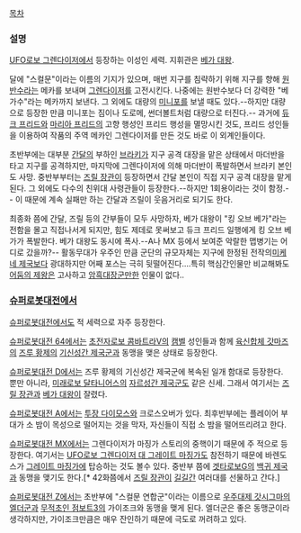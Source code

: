 [[목차]] 

=== 설명 === 
[[UFO로보 그렌다이저]]에서 등장하는 이성인 세력. 지휘관은 [[베가 대왕]]. 

달에 "스컬문"이라는 이름의 기지가 있으며, 매번 지구를 침략하기 위해 지구를 향해 [[원반수]]라는 메카를 보내며 [[그렌다이저]]를 고전시킨다. 나중에는 원반수보다 더 강력한 "베가수"라는 메카까지 보낸다. 그 외에도 대량의 [[미니포]]를 보낼 때도 있다.--하지만 대량으로 등장한 만큼 미니포는 짐이나 도로메, 썬더볼트처럼 대량으로 터진다.-- 과거에 [[듀크 프리드]]와 [[마리아 프리드]]의 고향 행성인 프리드 행성을 멸망시킨 것도, 프리드 성인들을 이용하여 작품의 주역 메카인 그렌다이저를 만든 것도 바로 이 외계인들이다. 

초반부에는 대부분 [[간달]]의 부하인 [[브라키]]가 지구 공격 대장을 맡은 상태에서 마더반을 타고 지구를 공격하지만, 마지막에 그렌다이저에 의해 마더반이 폭발하면서 브라키 본인도 사망. 중반부부터는 [[즈릴 장관]]이 등장하면서 간달 본인이 직접 지구 공격 대장을 맡게 된다. 그 외에도 다수의 친위대 사령관들이 등장한다.--하지만 1회용이라는 것이 함정.-- 이 때문에 계속 실패만 하는 간달과 즈릴이 웃음거리로 되기도 한다. 

최종화 쯤에 간달, 즈릴 등의 간부들이 모두 사망하자, 베가 대왕이 "킹 오브 베가"라는 전함을 몰고 직접나서게 되지만, 힘도 제데로 못써보고 듀크 프리드 일행에게 킹 오브 베가가 폭발한다. 베가 대왕도 동시에 폭사.--A나 MX 등에서 보여준 악랄한 맵병기는 어디로 갔을까?-- 활동무대가 우주인 만큼 군단의 규모자체는 지구에 한정된 전작의[[미케네 제국]]보다 광대하지만 어째 포스는 극히 뒷떨어진다....특히 핵심간인물만 비교해봐도 [[어둠의 제왕]]은 고사하고 [[암흑대장군]]만한 인물이 없다..  

=== [[슈퍼로봇대전]]에서 === 
[[슈퍼로봇대전]]에서도 적 세력으로 자주 등장한다. 

[[슈퍼로봇대전 64]]에서는 [[초전자로보 콤바트라V]]의 [[캠벨]] 성인들과 함께 [[육신합체 갓마즈]]의 [[즈루 황제]]의 [[기신성간 제국군]]과 동맹을 맺은 상태로 등장한다. 

[[슈퍼로봇대전 D]]에서는 즈루 황제의 기신성간 제국군에 복속된 일개 함대로 등장한다. 뿐만 아니라, [[미래로보 달타니어스]]의 [[자르성간 제국군]]도 같은 신세. 그래서 여기서는 [[즈릴 장관]]과 [[베가 대왕]]이 잘렸다. 

[[슈퍼로봇대전 A]]에서는 [[투장 다이모스]]와 크로스오버가 있다. 최후반부에는 플레이어 부대가 소 밤이 목성으로 떨어지는 것을 막자, 자신들이 직접 소 밤을 떨어뜨리려고 한다. 

[[슈퍼로봇대전 MX]]에서는 그렌다이저가 마징가 스토리의 중핵이기 때문에 주 적으로 등장한다. 여기서는 [[UFO로보 그렌다이저 대 그레이트 마징가]]도 참전하기 때문에 바렌도스가 [[그레이트 마징가]]에 탑승하는 것도 볼수 있다. 중반부 쯤에 [[겟타로보G]]의 [[백귀 제국]]과 동맹을 맺기도 한다.[* 42화쯤에서 [[즈릴 장관]]이 [[길길간]] 여러대를 선물하고 간다.]

[[슈퍼로봇대전 Z]]에서는 초반부에 "스컬문 연합군"이라는 이름으로 [[우주대제 갓시그마]]의 [[엘더군]]과 [[무적초인 점보트3]]의 가이조크와 동맹을 맺게 된다. 엘더군은 좋은 동맹군이라 생각하지만, 가이조크만큼은 매우 잔인하기 때문에 극도로 꺼려하고 있다. 
